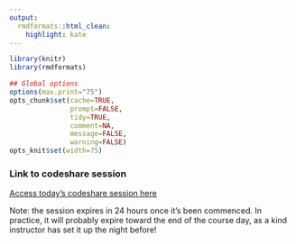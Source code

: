 ```yaml
---
output:
  rmdformats::html_clean:
    highlight: kate
---
```



```r
library(knitr)
library(rmdformats)

## Global options
options(max.print="75")
opts_chunk$set(cache=TRUE,
               prompt=FALSE,
               tidy=TRUE,
               comment=NA,
               message=FALSE,
               warning=FALSE)
opts_knit$set(width=75)
```

### Link to codeshare session

[Access today's codeshare session here](https://codeshare.io/MNBAMO)

Note: the session expires in 24 hours once it's been commenced.
In practice, it will probably expire toward the end of the course day, as a kind instructor has set it up the night before!
